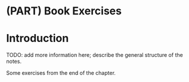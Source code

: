 # (PART) Book Exercises {-}

# Introduction {#exercises-intro .unnumbered}

TODO: add more information here; describe the general structure of the notes.

Some exercises from the end of the chapter.
